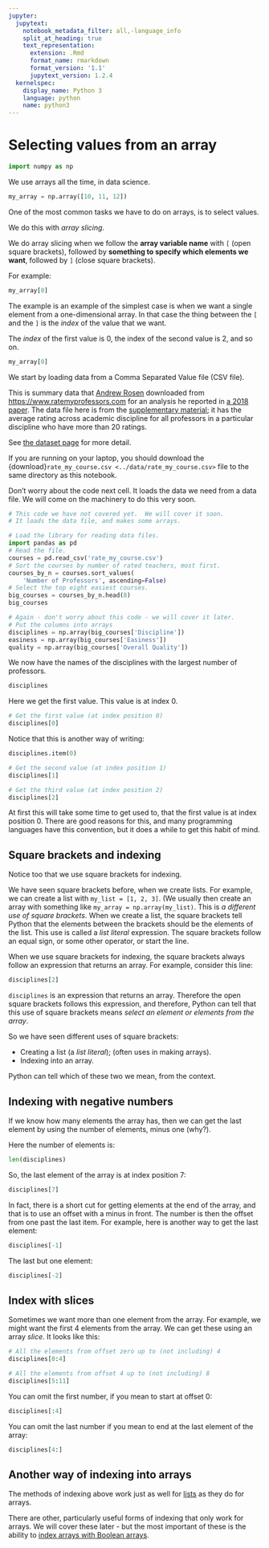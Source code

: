 ```yaml
---
jupyter:
  jupytext:
    notebook_metadata_filter: all,-language_info
    split_at_heading: true
    text_representation:
      extension: .Rmd
      format_name: rmarkdown
      format_version: '1.1'
      jupytext_version: 1.2.4
  kernelspec:
    display_name: Python 3
    language: python
    name: python3
---
```


# Selecting values from an array

```python
import numpy as np
```

We use arrays all the time, in data science.

```python
my_array = np.array([10, 11, 12])
```

One of the most common tasks we have to do on arrays, is to select values.

We do this with *array slicing*.

We do array slicing when we follow the **array variable name** with `[` (open
square brackets), followed by **something to specify which elements we want**,
followed by `]` (close square brackets).

For example:

```python
my_array[0]
```

The example is an example of the simplest case is when we want a single element
from a one-dimensional array.  In that case the thing between the `[` and the
`]` is the *index* of the value that we want.

The *index* of the first value is 0, the index of the second value is 2, and so
on.

```python
my_array[0]
```

We start by loading data from a Comma Separated Value file (CSV file).

This is summary data that [Andrew Rosen](https://asrosen.com) downloaded from
<https://www.ratemyprofessors.com> for an analysis he reported in [a 2018
paper](https://asrosen.com/wp-content/uploads/2018/07/postprint_rmp-1.pdf). The
data file here is from the [supplementary
material](https://www.tandfonline.com/doi/suppl/10.1080/02602938.2016.1276155);
it has the average rating across academic discipline for all professors in a
particular discipline who have more than 20 ratings.

See [the dataset page](../data/rate_my_professors) for more
detail.

If you are running on your laptop, you should download the
{download}`rate_my_course.csv <../data/rate_my_course.csv>` file to the same
directory as this notebook.

Don't worry about the code next cell.  It loads the data we need from a data
file. We will come on the machinery to do this very soon.

```python
# This code we have not covered yet.  We will cover it soon.
# It loads the data file, and makes some arrays.

# Load the library for reading data files.
import pandas as pd
# Read the file.
courses = pd.read_csv('rate_my_course.csv')
# Sort the courses by number of rated teachers, most first.
courses_by_n = courses.sort_values(
    'Number of Professors', ascending=False)
# Select the top eight easiest courses.
big_courses = courses_by_n.head(8)
big_courses
```

```python
# Again - don't worry about this code - we will cover it later.
# Put the columns into arrays
disciplines = np.array(big_courses['Discipline'])
easiness = np.array(big_courses['Easiness'])
quality = np.array(big_courses['Overall Quality'])
```

We now have the names of the disciplines with the largest number of professors.

```python
disciplines
```

Here we get the first value.  This value is at index 0.

```python
# Get the first value (at index position 0)
disciplines[0]
```

Notice that this is another way of writing:

```python
disciplines.item(0)
```

```python
# Get the second value (at index position 1)
disciplines[1]
```

```python
# Get the third value (at index position 2)
disciplines[2]
```

At first this will take some time to get used to, that the first value is at
index position 0.  There are good reasons for this, and many programming
languages have this convention, but it does a while to get this habit of mind.

## Square brackets and indexing

Notice too that we use square brackets for indexing.

We have seen square brackets before, when we create lists.  For example, we can
create a list with `my_list = [1, 2, 3]`. (We usually then create an array with
something like `my_array = np.array(my_list)`.  This is *a different use of
square brackets*. When we create a list, the square brackets tell Python that
the elements between the brackets should be the elements of the list.  This use
is called a *list literal* expression.  The square brackets follow an equal
sign, or some other operator, or start the line.

When we use square brackets for indexing, the square brackets always follow an expression that returns an array.  For example, consider this line:

```python
disciplines[2]
```

`disciplines` is an expression that returns an array.  Therefore the open square brackets follows this expression, and therefore, Python can tell that this use of square brackets means *select an element or elements from the array*.

So we have seen different uses of square brackets:

* Creating a list (a *list literal*); (often uses in making arrays).
* Indexing into an array.

Python can tell which of these two we mean, from the context.


## Indexing with negative numbers

If we know how many elements the array has, then we can get the last element by using the number of elements, minus one (why?).

Here the number of elements is:

```python
len(disciplines)
```

So, the last element of the array is at index position 7:

```python
disciplines[7]
```

In fact, there is a short cut for getting elements at the end of the array, and
that is to use an offset with a minus in front.  The number is then the offset
from one past the last item.  For example, here is another way to get the last
element:

```python
disciplines[-1]
```

The last but one element:

```python
disciplines[-2]
```

## Index with slices

Sometimes we want more than one element from the array.  For example, we might want the first 4 elements from the array.  We can get these using an array *slice*.  It looks like this:

```python
# All the elements from offset zero up to (not including) 4
disciplines[0:4]
```

```python
# All the elements from offset 4 up to (not including) 8
disciplines[5:11]
```

You can omit the first number, if you mean to start at offset 0:

```python
disciplines[:4]
```

You can omit the last number if you mean to end at the last element of the array:

```python
disciplines[4:]
```

## Another way of indexing into arrays

The methods of indexing above work just as well for [lists](../data-types/lists) as they do for arrays.

There are other, particularly useful forms of indexing that only work for
arrays.  We will cover these later - but the most important of these is the
ability to [index arrays with Boolean arrays](../data-frames/boolean_arrays).
